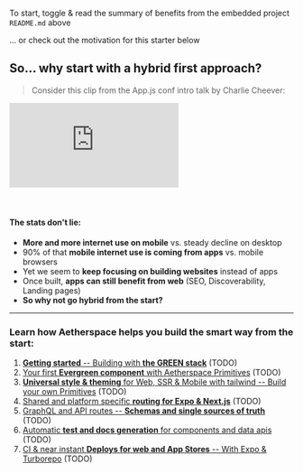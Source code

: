 
<StorybookLinkTransformer />
<StorybookFontTransformer />

<Meta title="README.md" />

<ReadMe />

To start, toggle & read the summary of benefits from the embedded project `README.md` above

... or check out the motivation for this starter below

## So... why start with a hybrid first approach?

> Consider this clip from the App.js conf intro talk by Charlie Cheever:

<div className="video-container">
    <iframe
        src="https://www.youtube.com/embed/te7bwfNsRKg?controls=0&amp;start=2641&amp;end=2748"
        title="YouTube video player"
        frameborder="0"
        allow="accelerometer; autoplay; clipboard-write; encrypted-media; gyroscope; picture-in-picture"
        allowfullscreen
    ></iframe>
</div>
<br/><br/>

#### The stats don't lie:

- **More and more internet use on mobile** vs. steady decline on desktop
- 90% of that **mobile internet use is coming from apps** vs. mobile browsers
- Yet we seem to **keep focusing on building websites** instead of apps
- Once built, **apps can still benefit from web** (SEO, Discoverability, Landing pages)
- **So why not go hybrid from the start?**

---

### Learn how Aetherspace helps you build the smart way from the start:

1. [**Getting started** -- Building with **the GREEN stack**]() (TODO)
2. [Your first **Evergreen component** with Aetherspace Primitives]() (TODO)
3. [**Universal style & theming** for Web, SSR & Mobile with tailwind -- Build your own Primitives]() (TODO)
4. [Shared and platform specific **routing for Expo & Next.js**]() (TODO)
5. [GraphQL and API routes -- **Schemas and single sources of truth**]() (TODO)
6. [Automatic **test and docs generation** for components and data apis]() (TODO)
7. [CI & near instant **Deploys for web and App Stores** -- With Expo & Turborepo]() (TODO)


